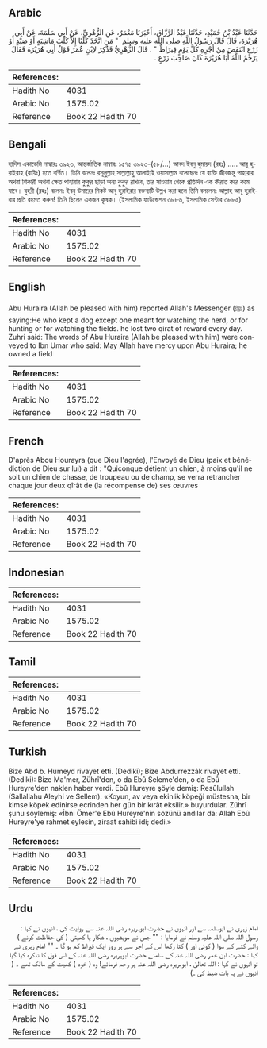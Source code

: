 ## Arabic


<div dir="rtl" lang="ar" style={{fontSize:'larger',backgroundColor:'#f8f9fa',padding:20}}>
حَدَّثَنَا عَبْدُ بْنُ حُمَيْدٍ، حَدَّثَنَا عَبْدُ الرَّزَّاقِ، أَخْبَرَنَا مَعْمَرٌ، عَنِ الزُّهْرِيِّ، عَنْ أَبِي سَلَمَةَ، عَنْ أَبِي هُرَيْرَةَ، قَالَ قَالَ رَسُولُ اللَّهِ صلى الله عليه وسلم ‏ "‏ مَنِ اتَّخَذَ كَلْبًا إِلاَّ كَلْبَ مَاشِيَةٍ أَوْ صَيْدٍ أَوْ زَرْعٍ انْتَقَصَ مِنْ أَجْرِهِ كُلَّ يَوْمٍ قِيرَاطٌ ‏"‏ ‏.‏ قَالَ الزُّهْرِيُّ فَذُكِرَ لاِبْنِ عُمَرَ قَوْلُ أَبِي هُرَيْرَةَ فَقَالَ يَرْحَمُ اللَّهُ أَبَا هُرَيْرَةَ كَانَ صَاحِبَ زَرْعٍ ‏.‏
</div>
<div style={{backgroundColor:'#f8f9fa',padding:20, marginBottom: 10}}><table> <thead> <tr> <th>References:</th> <th></th> </tr> </thead> <tbody><tr><td>Hadith No</td><td>4031</td></tr><tr><td>Arabic No</td><td>1575.02</td></tr><tr><td>Reference</td><td>Book 22 Hadith 70</td></tr></tbody></table></div>

## Bengali


<div dir="ltr" lang="bn" style={{fontSize:'larger',backgroundColor:'#f8f9fa',padding:20}}>
হাদিস একাডেমি নাম্বারঃ ৩৯২৩, আন্তর্জাতিক নাম্বারঃ ১৫৭৫ ৩৯২৩-(৫৮/...) আবদ ইবনু হুমায়দ (রহঃ) ..... আবূ হুরাইরাহ (রাযিঃ) হতে বর্ণিত। তিনি বলেনঃ রসূলুল্লাহ সাল্লাল্লাহু আলাইহি ওয়াসাল্লাম বলেছেনঃ যে ব্যক্তি জীবজন্তু পাহারার অথবা শিকারী অথবা ক্ষেত পাহারার কুকুর ছাড়া অন্য কুকুর রাখবে, তার সাওয়াব থেকে প্রতিদিন এক কীরাত করে কমে যাবে। যুহরী (রহঃ) বলেনঃ ইবনু উমারের নিকট আবূ হুরাইরার বক্তব্যটি উল্লখ করা হলে তিনি বললেনঃ আল্লাহ আবূ হুরাইরার প্রতি রহমত করুন! তিনি ছিলেন একজন কৃষক। (ইসলামিক ফাউন্ডেশন ৩৮৮৬, ইসলামিক সেন্টার ৩৮৮৫)
</div>
<div style={{backgroundColor:'#f8f9fa',padding:20, marginBottom: 10}}><table> <thead> <tr> <th>References:</th> <th></th> </tr> </thead> <tbody><tr><td>Hadith No</td><td>4031</td></tr><tr><td>Arabic No</td><td>1575.02</td></tr><tr><td>Reference</td><td>Book 22 Hadith 70</td></tr></tbody></table></div>

## English


<div dir="ltr" lang="en" style={{fontSize:'larger',backgroundColor:'#f8f9fa',padding:20}}>
Abu Huraira (Allah be pleased with him) reported Allah's Messenger (ﷺ) as saying:He who kept a dog except one meant for watching the herd, or for hunting or for watching the fields. he lost two qirat of reward every day. Zuhri said: The words of Abu Huraira (Allah be pleased with him) were conveyed to Ibn Umar who said: May Allah have mercy upon Abu Huraira; he owned a field
</div>
<div style={{backgroundColor:'#f8f9fa',padding:20, marginBottom: 10}}><table> <thead> <tr> <th>References:</th> <th></th> </tr> </thead> <tbody><tr><td>Hadith No</td><td>4031</td></tr><tr><td>Arabic No</td><td>1575.02</td></tr><tr><td>Reference</td><td>Book 22 Hadith 70</td></tr></tbody></table></div>

## French


<div dir="ltr" lang="fr" style={{fontSize:'larger',backgroundColor:'#f8f9fa',padding:20}}>
D'après Abou Hourayra (que Dieu l'agrée), l'Envoyé de Dieu (paix et bénédiction de Dieu sur lui) a dit : "Quiconque détient un chien, à moins qu'il ne soit un chien de chasse, de troupeau ou de champ, se verra retrancher chaque jour deux qîrât de (la récompense de) ses œuvres
</div>
<div style={{backgroundColor:'#f8f9fa',padding:20, marginBottom: 10}}><table> <thead> <tr> <th>References:</th> <th></th> </tr> </thead> <tbody><tr><td>Hadith No</td><td>4031</td></tr><tr><td>Arabic No</td><td>1575.02</td></tr><tr><td>Reference</td><td>Book 22 Hadith 70</td></tr></tbody></table></div>

## Indonesian


<div dir="ltr" lang="id" style={{fontSize:'larger',backgroundColor:'#f8f9fa',padding:20}}>

</div>
<div style={{backgroundColor:'#f8f9fa',padding:20, marginBottom: 10}}><table> <thead> <tr> <th>References:</th> <th></th> </tr> </thead> <tbody><tr><td>Hadith No</td><td>4031</td></tr><tr><td>Arabic No</td><td>1575.02</td></tr><tr><td>Reference</td><td>Book 22 Hadith 70</td></tr></tbody></table></div>

## Tamil


<div dir="ltr" lang="ta" style={{fontSize:'larger',backgroundColor:'#f8f9fa',padding:20}}>

</div>
<div style={{backgroundColor:'#f8f9fa',padding:20, marginBottom: 10}}><table> <thead> <tr> <th>References:</th> <th></th> </tr> </thead> <tbody><tr><td>Hadith No</td><td>4031</td></tr><tr><td>Arabic No</td><td>1575.02</td></tr><tr><td>Reference</td><td>Book 22 Hadith 70</td></tr></tbody></table></div>

## Turkish


<div dir="ltr" lang="tr" style={{fontSize:'larger',backgroundColor:'#f8f9fa',padding:20}}>
Bize Abd b. Humeyd rivayet etti. (Dediki); Bize Abdurrezzâk rivayet etti. (Dediki): Bize Ma'mer, Zührî'den, o da Ebû Seleme'den, o da Ebû Hureyre'den naklen haber verdi. Ebû Hureyre şöyle demiş: Resûlullah (Sallallahu Aleyhi ve Sellem): «Koyun, av veya ekinlik köpeği müstesna, bir kimse köpek edinirse ecrinden her gün bir kırât eksilir.» buyurdular. Zührî şunu söylemiş: «İbni Ömer'e Ebû Hureyre'nin sözünü andılar da: Allah Ebû Hureyre'ye rahmet eylesin, ziraat sahibi idi; dedi.»
</div>
<div style={{backgroundColor:'#f8f9fa',padding:20, marginBottom: 10}}><table> <thead> <tr> <th>References:</th> <th></th> </tr> </thead> <tbody><tr><td>Hadith No</td><td>4031</td></tr><tr><td>Arabic No</td><td>1575.02</td></tr><tr><td>Reference</td><td>Book 22 Hadith 70</td></tr></tbody></table></div>

## Urdu


<div dir="rtl" lang="ur" style={{fontSize:'larger',backgroundColor:'#f8f9fa',padding:20}}>
امام زہری نے ابوسلمہ سے اور انہوں نے حضرت ابوہریرہ رضی اللہ عنہ سے روایت کی ، انہوں نے کہا : رسول اللہ صلی اللہ علیہ وسلم نے فرمایا : "" جس نے مویشیوں ، شکار یا کھیتی ( کی حفاظت کرنے ) والے کتے کے سوا ( کوئی اور ) کتا رکھا اس کے اجر سے ہر روز ایک قیراط کم ہو گا ۔ "" امام زہری نے کہا : حضرت ابن عمر رضی اللہ عنہ کے سامنے حضرت ابوہریرہ رضی اللہ عنہ کے اس قول کا تذکرہ کیا گیا تو انہوں نے کہا : اللہ تعالیٰ ، ابوہریرہ رضی اللہ عنہ پر رحم فرمائے! وہ ( خود ) کھیت کے مالک تھے ۔ ( انہوں نے یہ بات ضبط کی ۔)
</div>
<div style={{backgroundColor:'#f8f9fa',padding:20, marginBottom: 10}}><table> <thead> <tr> <th>References:</th> <th></th> </tr> </thead> <tbody><tr><td>Hadith No</td><td>4031</td></tr><tr><td>Arabic No</td><td>1575.02</td></tr><tr><td>Reference</td><td>Book 22 Hadith 70</td></tr></tbody></table></div>